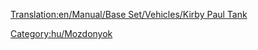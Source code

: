 [[Translation:en/Manual/Base Set/Vehicles/Kirby Paul Tank]]
{{hu/Navbox Mozdonyok}}
{{hu/Vonatok|Name=Kirby Paul Tank
|Image=[[File:en/Kirbypaultank.png]]
|Cost=£8,203 ($16.462)
|Speed=64 km/h (40 mph)
|Weight=47 t
|Power=300 LE (223 kW)
|Annual=£820 ($1.640)
|Designed=1925
|Lifespan=15
|Capacity=N/A
|Leírás=A Kirby-Paul Tank gőzös egyike a játék indításakor elérhető mozdonyoknak. Olcsó, nagyon lassú és gyenge. Érdemes lecserélni, amint az idő és a pénz lehetővé teszi. 
|Valósság=Collett Pannier Tank, közelebbről [http://vonattal-termeszetesen.blog.hu/2014/02/16/a_transport_tycoon_vonatai GWR 5700 sorozat].
}}
[[Category:hu/Mozdonyok]]
